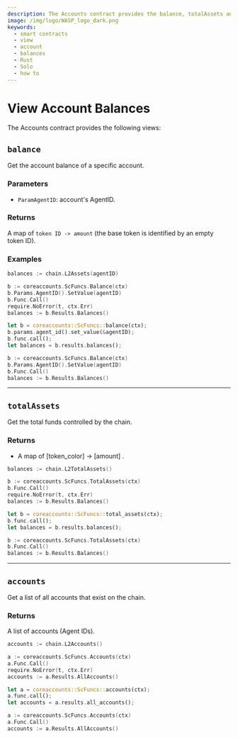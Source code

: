 ```yaml
---
description: The Accounts contract provides the balance, totalAssets and accounts views.
image: /img/logo/WASP_logo_dark.png
keywords:
  - smart contracts
  - view
  - account
  - balances
  - Rust
  - Solo
  - how to
---
```



# View Account Balances

The Accounts contract provides the following views:

## `balance`

Get the account balance of a specific account.

### Parameters

- `ParamAgentID`: account's AgentID.

### Returns

A map of `token ID -> amount` (the base token is identified by an empty token ID).

### Examples

<Tabs>
<TabItem value="solo">

```go
balances := chain.L2Assets(agentID)
```

</TabItem>
<TabItem value="soloctx">

```go
b := coreaccounts.ScFuncs.Balance(ctx)
b.Params.AgentID().SetValue(agentID)
b.Func.Call()
require.NoError(t, ctx.Err)
balances := b.Results.Balances()
```

</TabItem>
<TabItem value="rust">

```rust
let b = coreaccounts::ScFuncs::balance(ctx);
b.params.agent_id().set_value(&agentID);
b.func.call();
let balances = b.results.balances();
```

</TabItem>
<TabItem value="go">

```go
b := coreaccounts.ScFuncs.Balance(ctx)
b.Params.AgentID().SetValue(agentID)
b.Func.Call()
balances := b.Results.Balances()
```

</TabItem>
</Tabs>

---

## `totalAssets`

Get the total funds controlled by the chain.

### Returns

- A map of [token_color] -> [amount] .

<Tabs>
<TabItem value="solo">

```go
balances := chain.L2TotalAssets()
```

</TabItem>
<TabItem value="soloctx">

```go
b := coreaccounts.ScFuncs.TotalAssets(ctx)
b.Func.Call()
require.NoError(t, ctx.Err)
balances := b.Results.Balances()
```

</TabItem>
<TabItem value="rust">

```rust
let b = coreaccounts::ScFuncs::total_assets(ctx);
b.func.call();
let balances = b.results.balances();
```

</TabItem>
<TabItem value="go">

```go
b := coreaccounts.ScFuncs.TotalAssets(ctx)
b.Func.Call()
balances := b.Results.Balances()
```

</TabItem>
</Tabs>

---

## `accounts`

Get a list of all accounts that exist on the chain.

### Returns

A list of accounts (Agent IDs).

<Tabs>
<TabItem value="solo">

```go
accounts := chain.L2Accounts()
```

</TabItem>
<TabItem value="soloctx">

```go
a := coreaccounts.ScFuncs.Accounts(ctx)
a.Func.Call()
require.NoError(t, ctx.Err)
accounts := a.Results.AllAccounts()
```

</TabItem>
<TabItem value="rust">

```rust
let a = coreaccounts::ScFuncs::accounts(ctx);
a.func.call();
let accounts = a.results.all_accounts();
```

</TabItem>
<TabItem value="go">

```go
a := coreaccounts.ScFuncs.Accounts(ctx)
a.Func.Call()
accounts := a.Results.AllAccounts()
```

</TabItem>
</Tabs>
